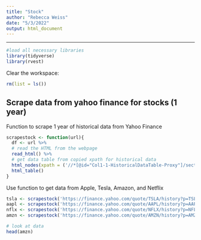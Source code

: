 ```yaml
---
title: "Stock"
author: "Rebecca Weiss"
date: "5/3/2022"
output: html_document
---
```

***

```r
#load all necessary libraries
library(tidyverse)
library(rvest)
```

Clear the workspace:
```r
rm(list = ls())
```


## Scrape data from yahoo finance for stocks (1 year)
Function to scrape 1 year of historical data from Yahoo Finance
```r
scrapestock <- function(url){
  df <- url %>% 
  # read the HTML from the webpage
  read_html() %>%
  # get data table from copied xpath for historical data
  html_nodes(xpath = ('//*[@id="Col1-1-HistoricalDataTable-Proxy"]/section')) %>% 
  html_table()
}
```

Use function to get data from Apple, Tesla, Amazon, and Netflix
```r
tsla <- scrapestock('https://finance.yahoo.com/quote/TSLA/history?p=TSLA')
aapl <- scrapestock('https://finance.yahoo.com/quote/AAPL/history?p=AAPL')
nflx <- scrapestock('https://finance.yahoo.com/quote/NFLX/history?p=NFLX')
amzn <- scrapestock('https://finance.yahoo.com/quote/AMZN/history?p=AMZN')
```

```r
# look at data
head(amzn)
```



